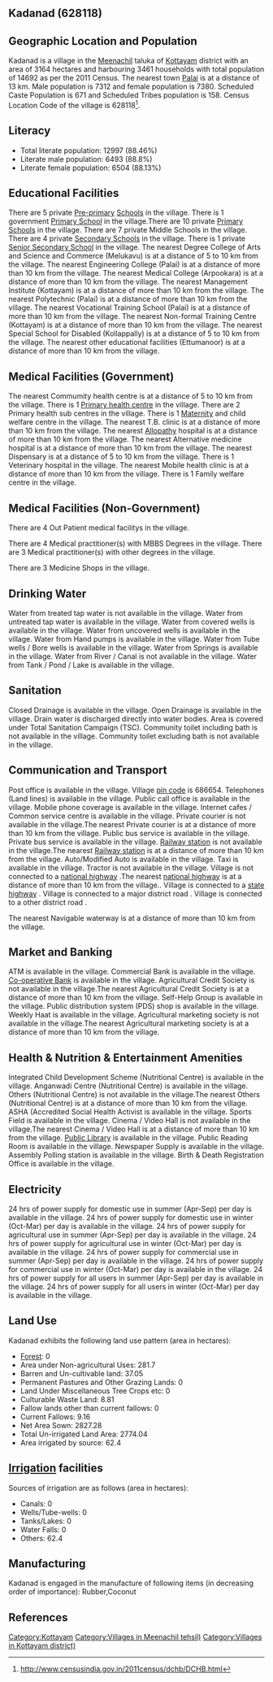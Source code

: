 {{Infobox settlement
| name=Kadanad
| native_name=
| native_name_lang=
| other_name=
| nickname=
| settlement_type=Village
| image_skyline=
| image_alt=
| image_caption=
| pushpin_map=India Kerala
| pushpin_label_position=right
| pushpin_map_alt=
| pushpin_map_caption=Location in Kerala, India
| latd=
| latm=
| lats=
| latNS=
| longd=
| longm=
| longs=
| longEW=
| coordinates_display=inline,title
| subdivision_type=Country
| subdivision_name={{flag|India}}
| subdivision_type1=[[States and territories of India|State]]
| subdivision_name1=Kerala 
| subdivision_type2=[[List of districts of India|District]]
| subdivision_name2=Kottayam
| subdivision_type3=Tahsil
| subdivision_name3=Meenachil
| website=
| established_title=<!-- Established -->
| established_date=
| founder=
| named_for=
| government_type=
| governing_body=
| unit_pref=Metric=
| area_footnotes=
| area_rank=
| area_total_km2=31.64
| elevation_footnotes=
| elevation_m=
| population_total=14692
| population_as_of=2011
| population_rank=
| population_density_km2=464
| population_demonym=
| population_footnotes=
| demographics_type1=Languages
| demographics1_title1=Official
| demographics1_info1=[[Malayalam language|Malayalam]]
| timezone1=[[Indian Standard Time|IST]]
| utc_offset1==+5:30
| postal_code_type=[[Postal Index Number|PIN]]
| postal_code=686654
| area_code_type=Telephone code
| area_code=
| registration_plate=
| blank1_name_sec1=Nearest city
| blank1_info_sec1=[[Palai]]
| blank2_name_sec1=[[Human sex ratio|Sex ratio]]
| blank2_info_sec1=1009 [[male|♂]]/[[female|♀]]
| blank3_name_sec1=Literacy
| blank3_info_sec1=88.46%
| blank1_name_sec2=[[2011 Census of India|2011 census]] code
| blank1_info_sec2=628118
| footnotes=
}}

== Kadanad (628118) ==

== Geographic Location and Population ==

Kadanad is a village in the [[Meenachil]] taluka of [[Kottayam]] district with an area of 3164 hectares and harbouring 3461 households with total population of 14692 as per the 2011 Census. The nearest town [[Palai]] is at a distance of 13 km. Male population is 7312 and female population is 7380. Scheduled Caste Population is 671 and Scheduled Tribes population is 158. Census Location Code of the village is 628118<ref>http://www.censusindia.gov.in/2011census/dchb/DCHB.html</ref>.


== Literacy ==  
* Total literate population: 12997 (88.46%)
* Literate male population: 6493 (88.8%)
* Literate female population: 6504 (88.13%)


== Educational Facilities ==  
There are 5 private [[Pre-primary]] [[School]]s in the village.
There is 1 government [[Primary School]] in the village.There are 10 private [[Primary School]]s in the village.
There are 7 private Middle Schools in the village.
There are 4 private [[Secondary School]]s in the village.
There is 1 private [[Senior Secondary School]] in the village.
The nearest Degree College of Arts and Science and Commerce (Melukavu) is at a distance of 5 to 10 km from the village.
The nearest Engineering College (Palai) is at a distance of more than 10 km from the village.
The nearest Medical College (Arpookara) is at a distance of more than 10 km from the village.
The nearest Management Institute (Kottayam) is at a distance of more than 10 km from the village.
The nearest Polytechnic (Palai) is at a distance of more than 10 km from the village.
The nearest Vocational Training School (Palai) is at a distance of more than 10 km from the village.
The nearest Non-formal Training Centre (Kottayam) is at a distance of more than 10 km from the village.
The nearest Special School for Disabled (Kollappally) is at a distance of 5 to 10 km from the village.
The nearest other educational facilities (Ettumanoor) is at a distance of more than 10 km from the village.


== Medical Facilities (Government) ==
The nearest Commumity health centre is at a distance of 5 to 10 km from the village.
There is 1 [[Primary health centre]] in the village.
There are 2 Primary health sub centres in the village.
There is 1 [[Maternity]] and child welfare centre in the village.
The nearest T.B. clinic is at a distance of more than 10 km from the village.
The nearest [[Allopathy]] hospital is at a distance of more than 10 km from the village.
The nearest Alternative medicine hospital is at a distance of more than 10 km from the village.
The nearest Dispensary is at a distance of 5 to 10 km from the village.
There is 1 Veterinary hospital in the village.
The nearest Mobile health clinic is at a distance of more than 10 km from the village.
There is 1 Family welfare centre in the village.


== Medical Facilities (Non-Government) ==
There are 4 Out Patient medical facilitys in the village.


There are 4 Medical practitioner(s) with MBBS Degrees in the village.
There are 3 Medical practitioner(s) with other degrees in the village.


There are 3 Medicine Shops in the village.



== Drinking Water ==
Water from treated tap water is not available in the village.
Water from untreated tap water is available in the village.
Water from covered wells is available in the village.
Water from uncovered wells is available in the village.
Water from Hand pumps is available in the village.
Water from Tube wells / Bore wells is available in the village.
Water from Springs is available in the village.
Water from River / Canal is not available in the village.
Water from Tank / Pond / Lake is available in the village.


== Sanitation ==
Closed Drainage is available in the village.
Open Drainage is available in the village.
Drain water is discharged directly into water bodies.
Area is covered under Total Sanitation Campaign (TSC).
Community toilet including bath is not available in the village.
Community toilet excluding bath is not available in the village.


== Communication and Transport ==
Post office is available in the village.
Village [[pin code]] is 686654.
Telephones (Land lines) is available in the village.
Public call office is available in the village.
Mobile phone coverage is available in the village.
Internet cafes / Common service centre is available in the village.
Private courier is not available in the village.The nearest Private courier is at a distance of more than 10 km from the village.
Public bus service is available in the village.
Private bus service is available in the village.
[[Railway station]] is not available in the village.The nearest [[Railway station]] is at a distance of more than 10 km from the village.
Auto/Modified Auto is available in the village.
Taxi is available in the village.
Tractor is not available in the village.
Village is not connected to a [[national highway]] .The nearest [[national highway]] is at a distance of more than 10 km from the village..
Village is connected to a [[state highway]]  .
Village is connected to a major district road    .
Village is connected to a other district road  .



The nearest Navigable waterway is at a distance of more than 10 km from the village.



== Market and Banking ==
ATM is available in the village.
Commercial Bank is available in the village.
[[Co-operative Bank]] is available in the village.
Agricultural Credit Society is not available in the village.The nearest Agricultural Credit Society is at a distance of more than 10 km from the village.
Self-Help Group is available in the village.
Public distribution system (PDS) shop is available in the village.
Weekly Haat is available in the village.
Agricultural marketing society is not available in the village.The nearest Agricultural marketing society is at a distance of more than 10 km from the village.


== Health & Nutrition & Entertainment Amenities ==
Integrated Child Development Scheme (Nutritional Centre) is available in the village.
Anganwadi Centre (Nutritional Centre) is available in the village.
Others (Nutritional Centre) is not available in the village.The nearest Others (Nutritional Centre) is at a distance of more than 10 km from the village.
ASHA (Accredited Social Health Activist is available in the village.
Sports Field is available in the village.
Cinema / Video Hall is not available in the village.The nearest Cinema / Video Hall is at a distance of more than 10 km from the village.
[[Public Library]] is available in the village.
Public Reading Room is available in the village.
Newspaper Supply is available in the village.
Assembly Polling station is available in the village.
Birth & Death Registration Office is available in the village.


== Electricity ==
24 hrs of power supply for domestic use in summer (Apr-Sep) per day is available in the village.
24 hrs of power supply for domestic use in winter (Oct-Mar) per day is available in the village.
24 hrs of power supply for agricultural use in summer (Apr-Sep) per day is available in the village.
24 hrs of power supply for agricultural use in winter (Oct-Mar) per day is available in the village.
24 hrs of power supply for commercial use in summer (Apr-Sep) per day is available in the village.
24 hrs of power supply for commercial use in winter (Oct-Mar) per day is available in the village.
24 hrs of power supply for all users in summer (Apr-Sep) per day is available in the village.
24 hrs of power supply for all users in winter (Oct-Mar) per day is available in the village.


== Land Use ==
Kadanad exhibits the following land use pattern (area in hectares):
* [[Forest]]: 0
* Area under Non-agricultural Uses: 281.7
* Barren and Un-cultivable land: 37.05
* Permanent Pastures and Other Grazing Lands: 0
* Land Under Miscellaneous Tree Crops etc: 0
* Culturable Waste Land: 8.81
* Fallow lands other than current fallows: 0
* Current Fallows: 9.16
* Net Area Sown: 2827.28
* Total Un-irrigated Land Area: 2774.04
* Area irrigated by source: 62.4


== [[Irrigation]] facilities ==
Sources of irrigation are as follows (area in hectares):
* Canals: 0
* Wells/Tube-wells: 0
* Tanks/Lakes: 0
* Water Falls: 0
* Others: 62.4


== Manufacturing ==
Kadanad is engaged in the manufacture of following items (in decreasing order of importance): Rubber,Coconut


[[Category:Kottayam]]
[[Category:Villages in Meenachil tehsil)]]
[[Category:Villages in Kottayam district)]]


== References ==
{{Reflist}}


